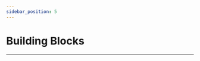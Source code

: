 ```yaml
---
sidebar_position: 5
---
```


# Building Blocks
---

<cardbox>
  <card
    href="./nezha-inventors-kit/"
    title="Nezha Inventors Kit"
    description="Based on Planet X sensors, [Nezha Inventor's Kit](https://shop.elecfreaks.com/products/elecfreaks-micro-bit-nezha-48-in-1-inventors-kit-without-micro-bit-board?_pos=2&_sid=ed1b6fbd2&_ss=r) is designed for BBC micro:bit. It contains multiple sensors and modules including LED, trimpot, soil moisture sensor, ultrasonic sensor, crash sensor, line-tracking sensor, etc., and also with over 400 pieces of bricks. We've built over 36 cases with this kit aiming to cultivate and inspire kids' creativity and imagination.Make each kid be an inventor from [Nezha Inventor's Kit](https://shop.elecfreaks.com/products/elecfreaks-micro-bit-nezha-48-in-1-inventors-kit-without-micro-bit-board?_pos=2&_sid=ed1b6fbd2&_ss=r)! "
    img={'https://wiki-media-ef.oss-cn-hongkong.aliyuncs.com/i18n/en/docusaurus-plugin-content-docs/current/microbit/building-blocks/nezha-inventors-kit/images/48-in-1-nezha-inventors-kit-icon.png'}
  />
  <card
    href="./wonder-building-kit/"
    title="Wonder Building Kit"
    description=""
    img={'https://wiki-media-ef.oss-cn-hongkong.aliyuncs.com/i18n/en/docusaurus-plugin-content-docs/current/microbit/building-blocks/wonder-building-kit/images/32-in-1-wonder-building-kit-icon.png'}
  />
  <card
    href="./ringbit-bricks-pack/"
    title="Ringbit Bricks Pack"
    description="Based on the Ring:bit V2 from Elecfreaks, the micro:bit Ring:bit Bricks Pack contains 360 degrees servos, the LED strips and almost 200 pieces bricks. Together with the well-designed assembly instructions and courses, it makes the kids learn the coding easily as well as how to build blocks in an interesting way. Let's start building our kits with the tips!"
    img={'https://wiki-media-ef.oss-cn-hongkong.aliyuncs.com/i18n/en/docusaurus-plugin-content-docs/current/microbit/building-blocks/ringbit-bricks-pack/images/6-in-1-ringbit-bricks-pack-icon.png'}
  />
  <card
    href="./microbit-space-science-kit/"
    title="micro:bit Space Science Kit"
    description="micro:bit Space Science Kit is a STEAM education kit designed specifically for primary and secondary school students. With the Nezha Multi functional Expansion Box V2 as the core, it is equipped with planetary series intelligent motors and various planetary sensors. Combined with a lunar landing map and rich building block structural components, it allows children to easily master aviation science and stimulate their enthusiasm for scientific exploration through hands-on construction and lunar landing challenges.
"
    img={'https://wiki-media-ef.oss-cn-hongkong.aliyuncs.com/docs/microbit/building-blocks/microbit-space-science/images/microbit-space-science-kit-introduction-icon.png'}
  />
</cardbox>
